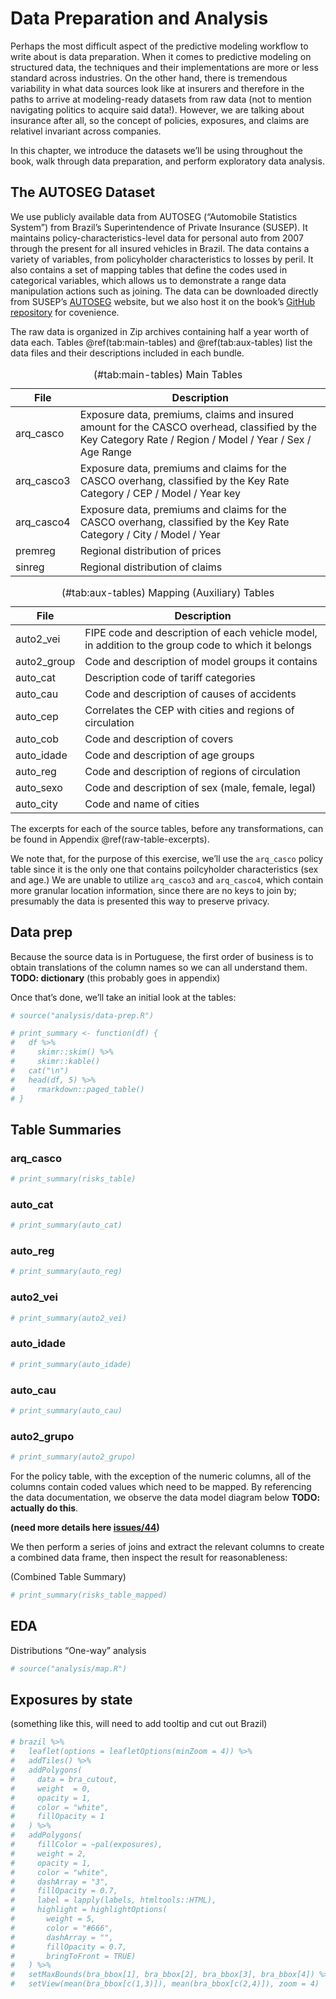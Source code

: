 # Data Preparation and Analysis

Perhaps the most difficult aspect of the predictive modeling workflow to write about is data preparation. When it comes to predictive modeling on structured data, the techniques and their implementations are more or less standard across industries. On the other hand, there is tremendous variability in what data sources look like at insurers and therefore in the paths to arrive at modeling-ready datasets from raw data (not to mention navigating politics to acquire said data!). However, we are talking about insurance after all, so the concept of policies, exposures, and claims are relativel invariant across companies.

In this chapter, we introduce the datasets we'll be using throughout the book, walk through data preparation, and perform exploratory data analysis.

## The AUTOSEG Dataset {#autoseg}

We use publicly available data from AUTOSEG ("Automobile Statistics System") from Brazil's Superintendence of Private Insurance (SUSEP). It maintains policy-characteristics-level data for personal auto from 2007 through the present for all insured vehicles in Brazil. The data contains a variety of variables, from policyholder characteristics to losses by peril. It also contains a set of mapping tables that define the codes used in categorical variables, which allows us to demonstrate a range data manipulation actions such as joining. The data can be downloaded directly from SUSEP's [AUTOSEG](http://www2.susep.gov.br/menuestatistica/Autoseg/principal.aspx) website, but we also host it on the book's [GitHub repository](https://github.com/kasaai/pc-pricing-tutorial) for covenience.

The raw data is organized in Zip archives containing half a year worth of data each. Tables \@ref(tab:main-tables) and \@ref(tab:aux-tables) list the data files and their descriptions included in each bundle.

Table: (\#tab:main-tables) Main Tables

| File      | Description                                                          |
|-----------|----------------------------------------------------------------------|
| arq_casco | Exposure data, premiums, claims and insured amount for the CASCO overhead, classified by the Key Category Rate / Region / Model / Year / Sex / Age Range |
| arq_casco3| Exposure data, premiums and claims for the CASCO overhang, classified by the Key Rate Category / CEP / Model / Year key |
|arq_casco4 | Exposure data, premiums and claims for the CASCO overhang, classified by the Key Rate Category / City / Model / Year |
| premreg   | Regional distribution of prices |
| sinreg    | Regional distribution of claims |

Table: (\#tab:aux-tables) Mapping (Auxiliary) Tables

| File        | Description                                                          |
|-------------|----------------------------------------------------------------------|
| auto2_vei   | FIPE code and description of each vehicle model, in addition to the group code to which it belongs |
| auto2_group | Code and description of model groups it contains                     |
| auto_cat    | Description code of tariff categories                                |
| auto_cau    | Code and description of causes of accidents                          |
| auto_cep    | Correlates the CEP with cities and regions of circulation            |
| auto_cob    | Code and description of covers                                       |
| auto_idade  | Code and description of age groups                                   |
| auto_reg    | Code and description of regions of circulation                       |
| auto_sexo   | Code and description of sex (male, female, legal)                    |
| auto_city   | Code and name of cities                                              |


The excerpts for each of the source tables, before any transformations, can be found in Appendix \@ref(raw-table-excerpts).

We note that, for the purpose of this exercise, we'll use the `arq_casco` policy table since it is the only one that contains poilcyholder characteristics (sex and age.) We are unable to utilize `arq_casco3` and `arq_casco4`, which contain more granular location information, since there are no keys to join by; presumably the data is presented this way to preserve privacy.

## Data prep

Because the source data is in Portuguese, the first order of business is to obtain translations of the column names so we can all understand them. **TODO: dictionary** (this probably goes in appendix)

Once that's done, we'll take an initial look at the tables:

```r
# source("analysis/data-prep.R")
```

```r
# print_summary <- function(df) {
#   df %>%
#     skimr::skim() %>%
#     skimr::kable()
#   cat("\n")
#   head(df, 5) %>%
#     rmarkdown::paged_table()
# }
```

## Table Summaries

### arq_casco

```r
# print_summary(risks_table)
```

### auto_cat

```r
# print_summary(auto_cat)
```

### auto_reg

```r
# print_summary(auto_reg)
```

### auto2_vei

```r
# print_summary(auto2_vei)
```

### auto_idade

```r
# print_summary(auto_idade)
```

### auto_cau

```r
# print_summary(auto_cau)
```

### auto2_grupo

```r
# print_summary(auto2_grupo)
```


For the policy table, with the exception of the numeric columns, all of the columns contain coded values which need to be mapped. By referencing the data documentation, we observe the data model diagram below **TODO: actually do this**.

**(need more details here [issues/44](https://github.com/kasaai/pc-pricing-tutorial/issues/44))**

We then perform a series of joins and extract the relevant columns to create a combined data frame, then inspect the result for reasonableness:

(Combined Table Summary)

```r
# print_summary(risks_table_mapped)
```

## EDA

Distributions
"One-way" analysis

```r
# source("analysis/map.R")
```

## Exposures by state

(something like this, will need to add tooltip and cut out Brazil)

```r
# brazil %>%
#   leaflet(options = leafletOptions(minZoom = 4)) %>%
#   addTiles() %>%
#   addPolygons(
#     data = bra_cutout,
#     weight  = 0,
#     opacity = 1,
#     color = "white",
#     fillOpacity = 1
#   ) %>%
#   addPolygons(
#     fillColor = ~pal(exposures),
#     weight = 2,
#     opacity = 1,
#     color = "white",
#     dashArray = "3",
#     fillOpacity = 0.7,
#     label = lapply(labels, htmltools::HTML),
#     highlight = highlightOptions(
#       weight = 5,
#       color = "#666",
#       dashArray = "",
#       fillOpacity = 0.7,
#       bringToFront = TRUE)
#   ) %>%
#   setMaxBounds(bra_bbox[1], bra_bbox[2], bra_bbox[3], bra_bbox[4]) %>%
#   setView(mean(bra_bbox[c(1,3)]), mean(bra_bbox[c(2,4)]), zoom = 4)
```
<!-- The `.gpkg` files for drawing state boundaries can be downloaded from [https://biogeo.ucdavis.edu/data/gadm3.6/gpkg/gadm36_BRA_gpkg.zip](https://biogeo.ucdavis.edu/data/gadm3.6/gpkg/gadm36_BRA_gpkg.zip). See [https://gadm.org/download_country_v3.html](https://gadm.org/download_country_v3.html) for details. -->